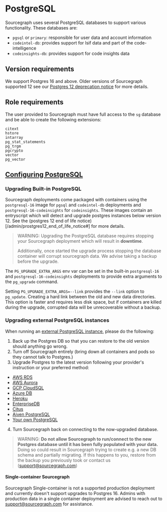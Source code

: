 # PostgreSQL

Sourcegraph uses several PostgreSQL databases to support various functionality. These databases are:

- `pgsql` or `primary`: responsible for user data and account information
- `codeintel-db`: provides support for lsif data and part of the code-intelligence
- `codeinsights-db`: provides support for code insights data

## Version requirements

We support Postgres 16 and above. Older versions of Sourcegraph supported 12 see our [Postgres 12 deprecation notice](/admin/postgres12_end_of_life_notice) for more details.

## Role requirements

The user provided to Sourcegraph must have full access to the `sg` database and be able to create the following
extensions:

```
citext
hstore
intarray
pg_stat_statements
pg_trgm
pgcrypto
vector
pg_vector
```

## [Configuring PostgreSQL](/admin/config/postgres-conf)

### Upgrading Built-in PostgreSQL

Sourcegraph deployments come packaged with containers using the `postgresql-16` image for `pgsql` and `codeintel-db` deployments and `postgresql-16-codeinsights` for `codeinsights`. These images contain an entryscript which will detect and upgrade postgres instances below version 12. See the (postgres 12 end of life notice)[/admin/prostgres12_end_of_life_notice#] for more details. 

> WARNING: Upgrading the PostgreSQL database requires stopping your Sourcegraph deployment which will result in **downtime**.
>
> Additionally, once started the upgrade process stopping the database container will corrupt sourcegraph data. We advise taking a backup before the upgrade. 

The `PG_UPGRADE_EXTRA_ARGS` env var can be set in the built-in `postgresql-16` and `postgresql-16-codeinsights` deployments to provide extra arguments to the `pg_upgrade` command. 

Setting `PG_UPGRADE_EXTRA_ARGS=--link` provides the `--link` option to `pg_update`. Creating a hard link between the old and new data directories. This option is faster and requires less disk space, but if containers are killed during the upgrade, corrupted data will be unrecoverable without a backup.

### Upgrading external PostgreSQL instances

When running an [external PostgreSQL instance](/admin/external_services/postgres), please do the following:

1. Back up the Postgres DB so that you can restore to the old version should anything go wrong.
2. Turn off Sourcegraph entirely (bring down all containers and pods so they cannot talk to Postgres.)
3. Upgrade Postgres to the latest version following your provider's instruction or your preferred method:
  - [AWS RDS](https://docs.aws.amazon.com/AmazonRDS/latest/UserGuide/USER_UpgradeDBInstance.PostgreSQL.html)
  - [AWS Aurora](https://docs.aws.amazon.com/AmazonRDS/latest/AuroraUserGuide/USER_UpgradeDBInstance.Upgrading.html)
  - [GCP CloudSQL](https://cloud.google.com/sql/docs/postgres/db-versions)
  - [Azure DB](https://docs.microsoft.com/en-us/azure/postgresql/concepts-supported-versions#managing-updates-and-upgrades)
  - [Heroku](https://devcenter.heroku.com/articles/upgrading-heroku-postgres-databases)
  - [EnterpriseDB](https://www.enterprisedb.com/docs/en/9.6/pg/upgrading.html)
  - [Citus](http://docs.citusdata.com/en/v8.1/admin_guide/upgrading_citus.html)
  - [Aiven PostgreSQL](https://help.aiven.io/postgresql/operations/how-to-perform-a-postgresql-in-place-major-version-upgrade)
  - [Your own PostgreSQL](https://www.postgresql.org/docs/16/pgupgrade.html)
4. Turn Sourcegraph back on connecting to the now-upgraded database.

> WARNING: **Do not allow Sourcegraph to run/connect to the new Postgres database until it has been fully populated with your data.** Doing so could result in Sourcegraph trying to create e.g. a new DB schema and partially migrating. If this happens to you, restore from the backup you previously took or contact us (support@sourcegraph.com)

#### Single-container Sourcegraph

Sourcegraph Single-container is not a supported production deployment and currently doesn't support upgrades to Postgres 16. Admins with production data in a single container deployment are advised to reach out to support@sourcegraph.com for assistance.
